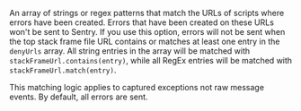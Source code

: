An array of strings or regex patterns that match the URLs of scripts where errors have been created.
Errors that have been created on these URLs won't be sent to Sentry.
If you use this option, errors will not be sent when the top stack frame file URL contains or matches at least one entry in the `denyUrls` array.
All string entries in the array will be matched with `stackFrameUrl.contains(entry)`, while all RegEx entries will be matched with `stackFrameUrl.match(entry)`.

This matching logic applies to captured exceptions not raw message events. By default, all errors are sent.
